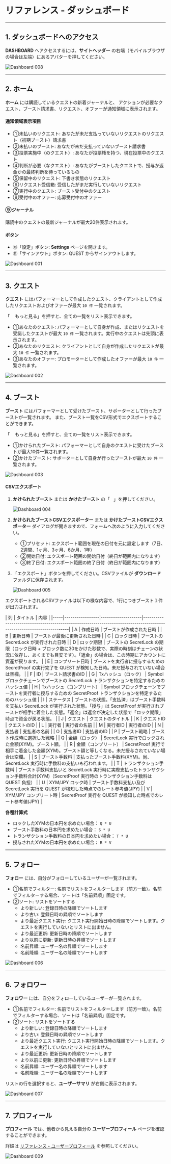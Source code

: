 # リファレンス - ダッシュボード

---

## 1. ダッシュボードへのアクセス

**DASHBOARD** へアクセスするには、**サイトヘッダー** の右端（モバイルブラウザの場合は左端）にあるアバターを押してください。

![Dashboard 008](/user-manual/ja/reference/dashboard-008.png)

---

## 2. ホーム

**ホーム** には購読しているクエストの新着ジャーナルと、
アクションが必要なクエスト、ブースト請求書、リクエスト、オファーが通知領域に表示されます。

#### 通知領域表示項目

- ①未払いのリクエスト: あなたが未だ支払っていないリクエストのリクエスト（初期ブースト）請求書
- ②未払いのブースト: あなたが未だ支払っていないブースト請求書
- ③投票実施中（のクエスト）: あなたが投票権を持つ、現在投票中のクエスト
- ④判断が必要（なクエスト）: あなたがブーストしたクエストで、授与か返金かの最終判断を待っているもの
- ⑤保留中のリクエスト: 下書き状態のリクエスト
- ⑥リクエスト受信箱: 受信したがまだ実行していないリクエスト
- ⑦実行中のクエスト: ブースト受付中のクエスト
- ⑧受付中のオファー: 応募受付中のオファー

#### ⑨ジャーナル

購読中のクエストの最新ジャーナルが最大20件表示されます。

#### ボタン

- ⑩「設定」ボタン: **Settings** ページを開きます。
- ⑪「サインアウト」ボタン: QUEST からサインアウトします。

![Dashboard 001](/user-manual/ja/reference/dashboard-001.png)

---

## 3. クエスト

**クエスト** にはパフォーマーとして作成したクエスト、クライアントとして作成したリクエストおよびオファーが最大 `10 件` 一覧されます。

「<img src="/user-manual/search-solid.svg" className="inline" height="12" /> もっと見る」を押すと、全ての一覧をリスト表示できます。

- ①あなたのクエスト: パフォーマーとして自身が作成、またはリクエストを受諾したクエストが最大 `10 件` 一覧されます。実行中のクエストは先頭に表示されます。
- ②あなたのリクエスト: クライアントとして自身が作成したリクエストが最大 `10 件` 一覧されます。
- ③あなたのオファー: プロモーターとして作成したオファーが最大 `10 件` 一覧されます。

![Dashboard 002](/user-manual/ja/reference/dashboard-002.png)

---

## 4. ブースト

**ブースト** にはパフォーマーとして受けたブースト、サポーターとして行ったブーストが一覧されます。
また、ブースト一覧をCSV形式でエクスポートすることができます。

「<img src="/user-manual/search-solid.svg" className="inline" height="12" /> もっと見る」を押すと、全ての一覧をリスト表示できます。

- ①かけられたブースト: パフォーマーとして自身のクエストに受けたブーストが最大10件一覧されます。
- ②かけたブースト: サポーターとして自身が行ったブーストが最大 `10 件` 一覧されます。

![Dashboard 003](/user-manual/ja/reference/dashboard-003.png)

#### CSVエクスポート

1. **かけられたブースト** または **かけたブースト** の「<img src="/user-manual/file-csv-solid.svg" className="inline" height="12" />」を押してください。

   ![Dashboard 004](/user-manual/ja/reference/dashboard-004.png)

2. **かけられたブーストCSVエクスポーター** または **かけたブーストCSVエクスポーター** ダイアログが開きますので、フォームへ次のように入力してください。
   - ①プリセット: エクスポート範囲を現在の日付を元に設定します（7日、2週間、1ヶ月、3ヶ月、6か月、1年）
   - ②開始日付: エクスポート範囲の開始日付（終日が範囲内になります）
   - ③終了日付: エクスポート範囲の終了日付（終日が範囲内になります）
3. 「エクスポート」ボタンを押してください。CSVファイルが **ダウンロード** フォルダに保存されます。

   ![Dashboard 005](/user-manual/ja/reference/dashboard-005.png)

エクスポートされるCSVファイルは以下の様な内容で、1行につきブースト１件が出力されます。

| 列   | タイトル            |  内容                                                                                                                    |
|-----|-----------------|--------------------|-----------------------------------------------------------------------------------------------------------------------|
| A   | 作成日時            |  ブーストが作成された日時                                                                                                          |
| B   | 更新日時            | ブーストが最後に更新された日時                                                                                                       |
| C   | ロック日時           |  ブーストの SecretLock が実行された日時                                                                                             |
| D   | ロック期限           | ブーストの SecretLock の期限（ロック日時 + ブロック数に30をかけた秒数で、実際の時刻はチェーンの状況に依存し、あくまでも目安です）。「返金」の場合は、この時期にアカウントに資産が戻ります。                |
| E   | コンプリート日時        | ブーストを実行者に授与するための SecretProof の実行完了を QUEST が検知した日時。未だ授与されていない場合は空欄。                                                    |
| F   | ID              |  ブースト請求書のID                                                                                                            |
| G   | Txハッシュ（ロック）    | Symbol ブロックチェーンでブーストの SecretLock トランザクションを特定するためのハッシュ値  |
| H   | Txハッシュ（コンプリート） | Symbol ブロックチェーンでブーストを実行者に授与するための SecretProof トランザクションを特定するためのハッシュ値 |
| I   | ステータス           |  ブーストの状態。「支払済」はブースト手数料を支払い SecretLock が実行された状態。「授与」は SecretProof が実行されブーストが相手に着金した状態。「返金」は返金が決定した状態で「ロック期限」時点で資金が戻る状態。 |
| J   | クエスト            |  クエストのタイトル                                                                                                             |
| K   | クエストID          | クエストのID                                                                                                               |
| L   | 実行者             | 実行者の名前                                                                                                                |
| M   | 実行者ID           | 実行者のID                                                                                                                |
| N   | 支払者             | 支払者の名前                                                                                                                |
| O   | 支払者ID           | 支払者のID                                                                                                                |
| P   | ブースト戦略          | ブースト作成時に選択した戦略                                                                                                        |
| Q   | 金額（ロック）         |  SecretLock 実行でロックされた金額(XYM)。ブースト額。                                                                                                |
| R   | 金額（コンプリート）      | SecretProof 実行で相手に着金した金額(XYM)。ブースト額と等しくなる。未だ授与されていない場合は空欄。                                                                             |
| S   | ブースト手数料         | 支払ったブースト手数料(XYM)。尚、SecretLock 実行時に手数料の支払いも行われます。                                                                            |
| T   | トランザクション手数料     | ブースト手数料支払いと SecretLock 実行時に実際支払ったトランザクション手数料合計(XYM)（SecretProof 実行時のトランザクション手数料は QUEST 負担）                                  |
| U   | XYM/JPY ロック時    | ブースト手数料支払い及び SecretLock 実行を QUEST が検知した時点でのレート参考値(JPY)                                                                                     |
| V   | XYM/JPY コンプリート時 | SecretProof 実行を QUEST が検知した時点でのレート参考値(JPY)                                                                                                |

**各種計算式**

- ロックしたXYMの日本円を求めたい場合： `Q * U`
- ブースト手数料の日本円を求めたい場合： `S * U`
- トランザクション手数料の日本円を求めたい場合： `T * U`
- 授与されたXYMの日本円を求めたい場合： `R * V`

---

## 5. フォロー

**フォロー** には、自分がフォローしているユーザーが一覧されます。

- ①名前でフィルター: 名前でリストをフィルターします（前方一致）。名前でフィルターする場合、ソートは「名前昇順」固定です。
- ②ソート: リストをソートする
  - より新しい: 登録日時の降順でソートします
  - より古い: 登録日時の昇順でソートします
  - より最近クエスト実行: クエスト実行開始日時の降順でソートします。クエストを実行していないとリストに出ません。
  - より最近更新: 更新日時の降順でソートします
  - より以前に更新: 更新日時の昇順でソートします
  - 名前昇順: ユーザー名の昇順でソートします
  - 名前降順: ユーザー名の降順でソートします

![Dashboard 006](/user-manual/ja/reference/dashboard-006.png)

---

## 6. フォロワー

**フォロワー** には、自分をフォローしているユーザーが一覧されます。

- ①名前でフィルター: 名前でリストをフィルターします（前方一致）。名前でフィルターする場合、ソートは「名前昇順」固定です。
- ②ソート: リストをソートする
  - より新しい: 登録日時の降順でソートします
  - より古い: 登録日時の昇順でソートします
  - より最近クエスト実行: クエスト実行開始日時の降順でソートします。クエストを実行していないとリストに出ません。
  - より最近更新: 更新日時の降順でソートします
  - より以前に更新: 更新日時の昇順でソートします
  - 名前昇順: ユーザー名の昇順でソートします
  - 名前降順: ユーザー名の降順でソートします

リストの行を選択すると、**ユーザーサマリ** が右側に表示されます。

![Dashboard 007](/user-manual/ja/reference/dashboard-007.png)

---

## 7. プロフィール

**プロフィール** では、他者から見える自分の **ユーザープロフィール** ページを確認することができます。

詳細は [リファレンス - ユーザープロフィール](/docs/reference/user-profile-page) を参照してください。

![Dashboard 009](/user-manual/ja/reference/dashboard-009.png)
